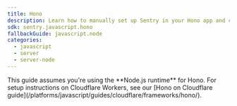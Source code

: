 ```yaml
---
title: Hono
description: Learn how to manually set up Sentry in your Hono app and capture your first errors.
sdk: sentry.javascript.hono
fallbackGuide: javascript.node
categories:
  - javascript
  - server
  - server-node
---
```


<PlatformContent includePath="getting-started-primer" />

<Alert type="warning" title="Important">
  This guide assumes you're using the **Node.js runtime** for Hono. For setup
  instructions on Cloudflare Workers, see our [Hono on Cloudflare
  guide](/platforms/javascript/guides/cloudflare/frameworks/hono/).
</Alert>

<PlatformContent includePath="getting-started-node" />
